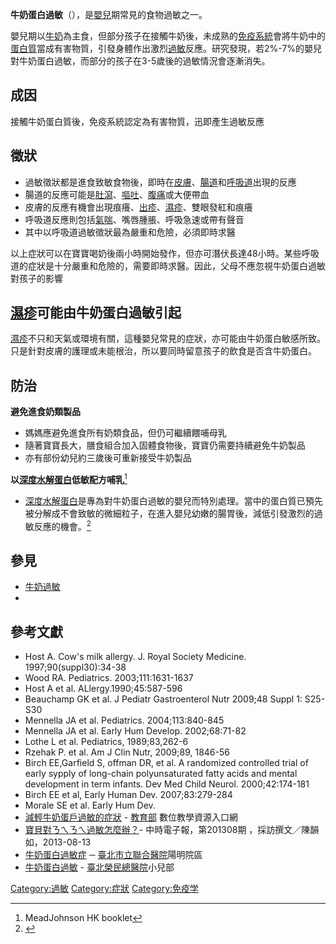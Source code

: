 {{medical}}

'''牛奶蛋白過敏'''（{{lang-en|milk protein allergy}}），是[[嬰兒|嬰兒]]期常見的食物過敏之一。

嬰兒期以[[牛奶|牛奶]]為主食，但部分孩子在接觸牛奶後，未成熟的[[免疫系統|免疫系統]]會將牛奶中的[[蛋白質|蛋白質]]當成有害物質，引發身體作出激烈[[過敏|過敏]]反應。研究發現，若2%-7%的嬰兒對牛奶蛋白過敏，而部分的孩子在3-5歲後的過敏情況會逐漸消失。

== 成因 ==

接觸牛奶蛋白質後，免疫系統認定為有害物質，迅即產生過敏反應

== 徵狀 ==

* 過敏徵狀都是進食致敏食物後，即時在[[皮膚|皮膚]]、[[腸道|腸道]]和[[呼吸道|呼吸道]]出現的反應
* 腸道的反應可能是[[肚瀉|肚瀉]]、[[嘔吐|嘔吐]]、[[腹痛|腹痛]]或大便帶血
* 皮膚的反應有機會出現痕癢、[[出疹|出疹]]、[[濕疹|濕疹]]、雙眼發紅和痕癢
* 呼吸道反應則包括[[氣喘|氣喘]]、嘴唇腫脹、呼吸急速或帶有聲音
* 其中以呼吸道過敏徵狀最為嚴重和危險，必須即時求醫

以上症狀可以在寶寶喝奶後兩小時開始發作，但亦可潛伏長達48小時。某些呼吸道的症狀是十分嚴重和危險的，需要即時求醫。因此，父母不應忽視牛奶蛋白過敏對孩子的影響

== [[濕疹|濕疹]]可能由牛奶蛋白過敏引起 ==

[[濕疹|濕疹]]不只和天氣或環境有關，這種嬰兒常見的症狀，亦可能由牛奶蛋白敏感所致。只是針對皮膚的護理或未能根治，所以要同時留意孩子的飲食是否含牛奶蛋白。                                   

== 防治 ==

'''避免進食奶類製品'''
* 媽媽應避免進食所有奶類食品，但仍可繼續餵哺母乳
* 隨著寶寶長大，膳食組合加入固體食物後，寶寶仍需要持續避免牛奶製品
* 亦有部份幼兒約三歲後可重新接受牛奶製品

'''以[[深度水解蛋白|深度水解蛋白]]低敏配方哺乳'''<ref>MeadJohnson HK booklet</ref>
* [[深度水解蛋白|深度水解蛋白]]是專為對牛奶蛋白過敏的嬰兒而特別處理。當中的蛋白質已預先被分解成不會致敏的微細粒子，在進入嬰兒幼嫩的腸胃後，減低引發激烈的過敏反應的機會。<ref>{{cite web |url=http://www.meadjohnson.com.hk/feeding/allergy5.php |title=存档副本 |accessdate=2013-07-16 |deadurl=yes |archiveurl=https://web.archive.org/web/20130801055013/http://www.meadjohnson.com.hk/feeding/allergy5.php |archivedate=2013-08-01 }}</ref>

==參見==
* [[牛奶過敏|牛奶過敏]]
* {{link-en|浓缩牛奶蛋白|Milk protein concentrate}}

==參考文獻==
{{reflist}}

[[Category:過敏|Category:過敏]]
[[Category:症狀|Category:症狀]]
[[Category:免疫学|Category:免疫学]]

* Host A. Cow's milk allergy. J. Royal Society Medicine. 1997;90(suppl30):34-38
* Wood RA. Pediatrics. 2003;111:1631-1637
* Host A et al. ALlergy.1990;45:587-596
* Beauchamp GK et al. J Pediatr Gastroenterol Nutr 2009;48 Suppl 1: S25-S30
* Mennella JA et al. Pediatrics. 2004;113:840-845
* Mennella JA et al. Early Hum Develop. 2002;68:71-82
* Lothe L et al. Pediatrics, 1989;83,262-6
* Rzehak P. et al. Am J Clin Nutr, 2009;89, 1846-56
* Birch EE,Garfield S, offman DR, et al. A randomized controlled trial of early sypply of long-chain polyunsaturated fatty acids and mental development in term infants. Dev Med Child Neurol. 2000;42:174-181
* Birch EE et al, Early Human Dev. 2007;83:279-284
* Morale SE et al. Early Hum Dev.
* [https://web.archive.org/web/20130111165517/http://content.edu.tw/vocation/child_care/ks_sd/newmother/dir2234.htm 減輕牛奶蛋戶過敏的症狀] - [[中華民國教育部|教育部]] 數位教學資源入口網
* [http://mag.chinatimes.com/mag-cnt.aspx?artid=20628 寶貝對ㄋㄟㄋㄟ過敏怎麼辦？]{{Dead link|date=2019年12月 |bot=InternetArchiveBot |fix-attempted=yes }}- 中時電子報，第201308期 ，採訪撰文／陳韻如，2013-08-13
* [http://www.tpech.gov.tw/ct.asp?xItem=1002721&ctNode=15125&mp=109181 牛奶蛋白過敏症] ─ [[臺北市立聯合醫院|臺北市立聯合醫院]]陽明院區
* [https://web.archive.org/web/20130714073840/http://homepage.vghtpe.gov.tw/~ped/PGI%20plog/web/a4_1.html 牛奶蛋白過敏] - [[臺北榮民總醫院|臺北榮民總醫院]]小兒部